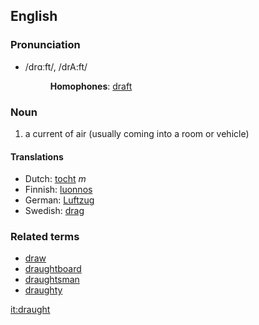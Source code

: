 ==English==
===Pronunciation===
*/drɑːft/, /drA:ft/
*:'''Homophones''': [[draft]]
===Noun===

#a current of air (usually coming into a room or vehicle)

====Translations====
*Dutch: [[tocht]] ''m''
*Finnish: [[luonnos]]
*German: [[Luftzug]]
*Swedish: [[drag]]

===Related terms===
*[[draw]]
*[[draughtboard]]
*[[draughtsman]]
*[[draughty]]

[[it:draught]]